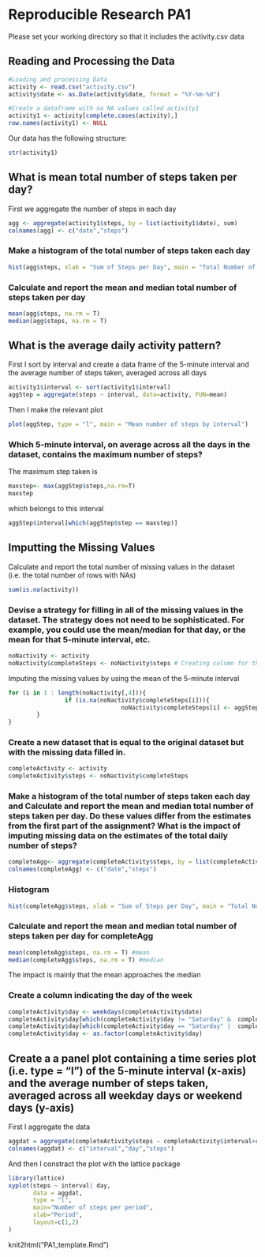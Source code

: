 Reproducible Research PA1
=========================

Please set your working directory so that it includes the activity.csv data

## Reading and Processing the Data
```r
#Loading and processing Data
activity <- read.csv("activity.csv")
activity$date <- as.Date(activity$date, format = "%Y-%m-%d")

#Create a dataframe with no NA values called activity1
activity1 <- activity[complete.cases(activity),]
row.names(activity1) <- NULL 
```

Our data has the following structure:
```r
str(activity1)
```

## What is mean total number of steps taken per day?

First we aggregate the number of steps in each day
```r
agg <- aggregate(activity1$steps, by = list(activity1$date), sum)
colnames(agg) <- c("date","steps")
```

### Make a histogram of the total number of steps taken each day
```r
hist(agg$steps, xlab = "Sum of Steps per Day", main = "Total Number of Steps taken each Day", col = "red")
```

### Calculate and report the mean and median total number of steps taken per day
```r
mean(agg$steps, na.rm = T) 
median(agg$steps, na.rm = T) 
```

## What is the average daily activity pattern?

First I sort by interval and create a data frame of the 5-minute interval  and the average number of steps taken, averaged across all days

```r
activity1$interval <- sort(activity1$interval)
aggStep = aggregate(steps ~ interval, data=activity, FUN=mean)
```

Then I make the relevant plot
```r
plot(aggStep, type = "l", main = "Mean number of steps by interval")
```

### Which 5-minute interval, on average across all the days in the dataset, contains the maximum number of steps?
The maximum step taken is
```r
maxstep<- max(aggStep$steps,na.rm=T) 
maxstep
```
which belongs to this interval
```r
aggStep$interval[which(aggStep$step == maxstep)] 
```

## Imputting the Missing Values

Calculate and report the total number of missing values in the dataset (i.e. the total number of rows with NAs)
```r
sum(is.na(activity))
```
### Devise a strategy for filling in all of the missing values in the dataset. The strategy does not need to be sophisticated. For example, you could use the mean/median for that day, or the mean for that 5-minute interval, etc.

```r
noNactivity <- activity
noNactivity$completeSteps <- noNactivity$steps # Creating column for the imputed values
```

Imputing the missing values by using the mean of the 5-minute interval
```r
for (i in 1 : length(noNactivity[,4])){   
                if (is.na(noNactivity$completeSteps[i])){
                                noNactivity$completeSteps[i] <- aggStep$steps[which(aggStep$interval == noNactivity$interval[i])]                                               
        }
}

```

### Create a new dataset that is equal to the original dataset but with the missing data filled in.
```r
completeActivity <- activity
completeActivity$steps <- noNactivity$completeSteps
```

### Make a histogram of the total number of steps taken each day and Calculate and report the mean and median total number of steps taken per day. Do these values differ from the estimates from the first part of the assignment? What is the impact of imputing missing data on the estimates of the total daily number of steps?

```r
completeAgg<- aggregate(completeActivity$steps, by = list(completeActivity$date), sum)
colnames(completeAgg) <- c("date","steps")
```
### Histogram
```r
hist(completeAgg$steps, xlab = "Sum of Steps per Day", main = "Total Number of Steps taken each Day", col = "green")
```

### Calculate and report the mean and median total number of steps taken per day for completeAgg
```r
mean(completeAgg$steps, na.rm = T) #mean
median(completeAgg$steps, na.rm = T) #median
```

The impact is mainly that the mean approaches the median

### Create a column indicating the day of the week

```r
completeActivity$day <- weekdays(completeActivity$date)
completeActivity$day[which(completeActivity$day != "Saturday" &  completeActivity$day != "Sunday")] <- "Weekday" 
completeActivity$day[which(completeActivity$day == "Saturday" |  completeActivity$day == "Sunday")] <- "Weekend" 
completeActivity$day <- as.factor(completeActivity$day)

```

## Create a a panel plot containing a time series plot (i.e. type = "l") of the 5-minute interval (x-axis) and the average number of steps taken, averaged across all weekday days or weekend days (y-axis)

First I aggregate the data

```r
aggdat = aggregate(completeActivity$steps ~ completeActivity$interval+completeActivity$day, data=completeActivity, FUN=mean)
colnames(aggdat) <- c("interval","day","steps")
```

And then I constract the plot with the lattice package

```r
library(lattice)
xyplot(steps ~ interval| day, 
       data = aggdat,
       type = "l",
       main="Number of steps per period",
       xlab="Period", 
       layout=c(1,2)
)
```

knit2html("PA1_template.Rmd")
 
 



